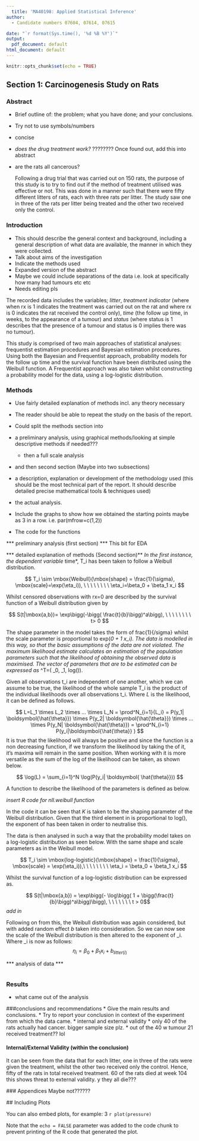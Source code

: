 ---
  title: 'MA40198: Applied Statistical Inference'
author: 
  - Candidate numbers 07604, 07614, 07615

date: "`r format(Sys.time(), '%d %B %Y')`"
output:
  pdf_document: default
html_document: default
---
  
  ```{r setup, include=FALSE}
knitr::opts_chunk$set(echo = TRUE)
```

## Section 1: Carcinogenesis Study on Rats

### Abstract
* Brief outline of: the problem; what you have done; and your conclusions. 
* Try not to use symbols/numbers 
* concise
* *does the drug treatment work?* ???????? Once found out, add this into abstract
* are the rats all cancerous?
  
  Following a drug trial that was carried out on 150 rats, the purpose of this study is to try to find out if the method of treatment utilised was effective or not. This was done in a manner such that there were fifty different litters of rats, each with three rats per litter. The study saw one in three of the rats per litter being treated and the other two received only the control. 

### Introduction

* This should describe the general context and background, including a general description of what data are available, the manner in which they were collected. 
* Talk about aims of the investigation 
* Indicate the methods used
* Expanded version of the abstract
* Maybe we could include separations of the data i.e. look at specifically how many had tumours etc etc
* Needs editing pls

The recorded data includes the variables; *litter*, *treatment indicator* (where when rx is 1 indicates the treatment was carried out on the rat and where rx is 0 indicates the rat received the control only), *time* (the follow up time, in weeks, to the appearance of a tumour) and *status* (where status is 1 describes that the presence of a tumour and status is 0 implies there was no tumour).

This study is comprised of two main approaches of statistical analyses: frequentist estimation procedures and Bayesian estimation procedures. Using both the Bayesian and Frequentist approach, probability models for the follow up time and the survival function have been distributed using the Weibull function. A Frequentist approach was also taken whilst constructing a probability model for the data, using a log-logistic distribution. 

### Methods

* Use fairly detailed explanation of methods incl. any theory necessary
* The reader should be able to repeat the study on the basis of the report.

* Could split the methods section into 
+ a preliminary analysis, using graphical methods/looking at simple descriptive methods if needed??? 
  + then a full scale analysis
* and then second section (Maybe into two subsections)
+ a description, explanation or development of the methodology used (this should be the most technical part of the report. It should describe detailed precise mathematical tools & techniques used)
+ the actual analysis.
* Include the graphs to show how we obtained the starting points maybe as 3 in a row. i.e. par(mfrow=c(1,2))
* The code for the functions

*** preliminary analysis (first section) ***
This bit for EDA

*** detailed explanation of methods (Second section)***
In the first instance, the dependent variable *time*, T_i has been taken to follow a Weibull distribution. 

$$ T_i \sim \mbox{Weibull}(\mbox{shape} = \frac{1}{\sigma}, \mbox{scale}=\exp(\eta_i)), \ \ \ \ \ \ \ \ \eta_i=\beta_0 + \beta_1 x_i $$

Whilst censored observations with rx=0 are described by the survival function of a Weibull distribution given by

$$ S(t|\mbox{a,b})= \exp\bigg(-\bigg( \frac{t}{b}\bigg)^a\bigg), \ \ \ \ \ \ \ \ t> 0 $$ 

The shape parameter in the model takes the form of frac{1}{/sigma} whilst the scale parameter is proportional to exp(\beta_0 + \beta_1 x_i). The data is modelled in this way, so that the basic assumptions of the data are not violated. The maximum likelihood estimate calculates an estimation of the population parameters such that the likelihood of obtaining the observed data is maximised. The vector of parameters that are to be estimated can be expressed as _\theta_^T=( \beta_0, \beta_1, log(\sigma)).

Given all observations t_i are independent of one another, which we can assume to be true, the likelihood of the whole sample T_i is the product of the individual likelihoods over all observations t_i. Where $L$ is the likelihood, it can be defined as follows.

$$ L=L_1 \times L_2 \times ... \times L_N = \prod^N_{i=1}{L_i} = P(y_1| \boldsymbol{\hat{\theta}}) \times P(y_2| \boldsymbol{\hat{\theta}}) \times ... \times P(y_N| \boldsymbol{\hat{\theta}}) = \prod^N_{i=1} P(y_i|\boldsymbol{\hat{\theta}} ) $$
It is true that the likelihood will always be positive and since the \log function is a non decreasing function, if we transform the likelihood by taking the \log of it, it's maxima will remain in the same position. When working with \log it is more versatile as the sum of the log of the likelihood can be taken, as shown below.

$$ \log(L) = \sum_{i=1}^N \log(P(y_i| \boldsymbol{ \hat{\theta}}))  $$


A function to describe the likelihood of the parameters _\theta_ is defined as below.

_*insert R code for nll.weibull function*_

In the code it can be seen that *K* is taken to be the shaping parameter of the Weibull distribution. Given that the third element in _\theta_ is proportional to log(\sigma), the exponent of \sigma has been taken in order to neutralise this.

The data is then analysed in such a way that the probability model takes on a log-logistic distribution as seen below. With the same shape and scale parameters as in the Weibull model.

$$ T_i \sim \mbox{log-logistic}(\mbox{shape} = \frac{1}{\sigma}, \mbox{scale} = \exp(\eta_i)),\  \ \ \ \ \  \ \  \eta_i = \beta_0 + \beta_1 x_i $$

Whilst the survival function of a log-logistic distribution can be expressed as.

$$ S(t|\mbox{a,b}) = \exp\bigg(- \log\bigg( 1 + \bigg(\frac{t}{b}\bigg)^a\bigg)\bigg), \  \ \ \ \ \ \ t > 0$$
*add in  *

Following on from this, the Weibull distribution was again considered, but with added random effect _b_ taken into consideration. So we can now see the scale of the Weibull distribution is then altered to the exponent of \eta_i. Where \eta_i is now as follows:
$$ \eta_i = \beta_0 + \beta_1 x_i + b_{litter(i)} $$

*** analysis of data ***


```{r}

```



### Results
* what came out of the analysis



###conclusions and recommendations
* Give the main results and conclusions. 
* Try to report your conclusion in context of the experiment from which the data came.
* internal and external validity
* only 40 of the rats actually had cancer. bigger sample size plz.
* out of the 40 w tumour 21 received treatment?? lol


#### Internal/External Validity (within the conclusion)
It can be seen from the data that for each litter, one in three of the rats were given the treatment, whilst the other two received only the control. Hence, fifty of the rats in total received treatment.
60 of the rats died at week 104 this shows threat to external validity. y they all die???
  
  ### Appendices
  Maybe not??????
  
  ## Including Plots
  
  You can also embed plots, for example:
  3
  ```{r pressure, echo=FALSE}
plot(pressure)
```

Note that the `echo = FALSE` parameter was added to the code chunk to prevent printing of the R code that generated the plot.

\newpage
